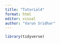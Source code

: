 ```yaml
---
title: "Tutorial4"
format: html
editor: visual
author: "Varun Sridhar"
---
```


```r
library(tidyverse)
```
